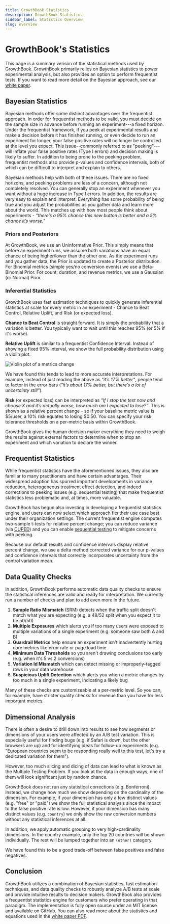 ```yaml
---
title: GrowthBook Statistics
description: GrowthBook Statistics
sidebar_label: Statistics Overview
slug: overview
---
```


# GrowthBook's Statistics

This page is a summary verison of the statistical methods used by GrowthBook. GrowthBook primarily relies
on Bayesian statistics to power experimental analysis, but also provides an option to perform frequentist tests.
If you want to read more detail on the Bayesian approach, see our [white paper](/GrowthBookStatsEngine.pdf).

## Bayesian Statistics

Bayesian methods offer some distinct advantages over the frequentist approach. In order for
frequentist methods to be valid, you must decide on
the sample size in advance before running an experiment---a fixed horizon.
Under the frequentist framework, if you peek at experimental results and make a decision
before it has finished running, or even decide to run an experiment for longer, your false positive
rates will no longer be controlled at the level you expect. This issue--commonly referred to as "peeking"---
will inflate your false positive rates (Type I errors) and decision making is likely to suffer.
In addition to being prone to the peeking problem, frequentist methods also provide p-values
and confidence intervals, both of which can be difficult to interpret and explain to others.

Bayesian methods help with both of these issues. There are no fixed horizons, and peeking problems are
less of a concern, although not completely resolved. You can generally stop an experiment whenever you want
without a huge increase in Type I errors. In addition, the results are very easy to explain and interpret. Everything
has some probability of being true and you adjust the probabilities as you gather data
and learn more about the world. This matches up with how most people think about
experiments - _"there’s a 95% chance this new button is better and a 5% chance it’s
worse."_

### Priors and Posteriors

At GrowthBook, we use an Uninformative Prior. This simply means that before an
experiment runs, we assume both variations have an equal chance of
being higher/lower than the other one. As the experiment runs and you gather data, the
Prior is updated to create a Posterior distribution. For Binomial metrics (simple yes/no conversion events) we
use a Beta-Binomial Prior. For count, duration, and revenue metrics, we use a Gaussian
(or Normal) Prior.

### Inferential Statistics

GrowthBook uses fast estimation techniques to quickly generate inferential statistics at scale for every metric in an experiment -
Chance to Beat Control, Relative Uplift, and Risk (or expected loss).

**Chance to Beat Control** is straight forward. It is simply the probability that a variation is better.
You typically want to wait until this reaches 95% (or 5% if it's worse).

**Relative Uplift** is similar to a frequentist Confidence Interval. Instead of showing a fixed 95% interval, we show the full
probability distribution using a violin plot:

![Violin plot of a metrics change](/images/violin-plot.png)

We have found this tends to lead to more accurate interpretations. For example, instead of
just reading the above as _"it’s 17% better"_, people tend to factor in the error bars (_"it’s
about 17% better, but there’s a lot of uncertainty still"_).

**Risk** (or expected loss) can be interpreted as _“If I stop the test now and choose X and it’s actually worse, how
much am I expected to lose?”_. This is shown as a relative percent change - so if your baseline metric value is $5/user,
a 10% risk equates to losing $0.50. You can specify your risk tolerance thresholds on a per-metric basis within GrowthBook.

GrowthBook gives the human decision maker everything they need to weigh the results against
external factors to determine when to stop an experiment and which variation to declare the winner.

## Frequentist Statistics

While frequentist statistics have the aforementioned issues, they also are familiar to many practitioners and have
certain advantages. Their widespread adoption has spurred important developments in variance reduction, heterogeneous treatment
effect detection, and indeed corrections to peeking issues (e.g. sequential testing) that make frequentist statistics
less problematic and, at times, more valuable.

GrowthBook has begun also investing in developing a frequentist statistics engine, and users can now select which approach
fits their use case best under their organization settings. The current frequentist engine computes two-sample t-tests for
relative percent change; you can reduce variance (via [CUPED](/statistics/cuped)) and you can enable
[sequential testing](/statistics/sequential) to mitigate concerns with peeking.

Because our default results and confidence intervals display relative percent change, we use a delta
method corrected variance for our p-values and confidence intervals that correctly incorporates uncertainty from the control variation mean.

## Data Quality Checks

In addition, GrowthBook performs automatic data quality
checks to ensure the statistical inferences are valid and ready for interpretation.
We currently run a number of checks and plan to add even more in the future.

1.  **Sample Ratio Mismatch** (SRM) detects when the traffic split doesn't match what you are expecting (e.g. a 48/52 split when you expect it to be 50/50)
2.  **Multiple Exposures** which alerts you if too many users were exposed to multiple variations of a single experiment (e.g. someone saw both A and B)
3.  **Guardrail Metrics** help ensure an experiment isn't inadvertently hurting core metrics like error rate or page load time
4.  **Minimum Data Thresholds** so you aren't drawing conclusions too early (e.g. when it's 5 vs 2 conversions)
5.  **Variation Id Mismatch** which can detect missing or improperly-tagged rows in your data warehouse
6.  **Suspicious Uplift Detection** which alerts you when a metric changes by too much in a single experiment, indicating a likely bug

Many of these checks are customizeable at a per-metric level.
So you can, for example, have stricter quality checks for revenue than you have for less important metrics.

## Dimensional Analysis

There is often a desire to drill down into results to see how segments or dimensions
of your users were affected by an A/B test variation. This is especially useful for finding bugs
(e.g. if Safari is down, but the other browsers are up) and for identifying ideas for follow-up experiments (e.g.
"European countries seem to be responding really well to this test, let's try a dedicated variation for them").

However, too much slicing and dicing of data can lead to
what is known as the Multiple Testing Problem. If you look at the data in enough ways, one of them
will look significant just by random chance.

GrowthBook does not run any statistical corrections (e.g. Bonferroni). Instead, we change how much we show depending on the cardinality of the dimension. For example, if your dimension has only a few distinct values (e.g. "free" or "paid") we show the full statistical analysis since the impact to the false positive rate is low. However, if your dimension has many distinct values (e.g. `country`) we only show the raw conversion numbers without any statistical inferences at all.

In addition, we apply automatic grouping to very high-cardinality dimensions. In the country example, only the top 20 countries will be shown individually. The rest will be lumped together into an `(other)` category.

We have found this to be a good trade-off between false positives and false negatives.

## Conclusion

GrowthBook utilizes a combination of Bayesian statistics, fast estimation techniques,
and data quality checks to robustly analyze A/B tests at scale and provide intuitive
results to decision makers. GrowthBook also provides a frequentist statistics engine
for customers who prefer operating in that paradigm.
The implementation is fully open source under an MIT license
and available on GitHub. You can also read more about the statistics and equations used
in the [white paper PDF](/GrowthBookStatsEngine.pdf).
